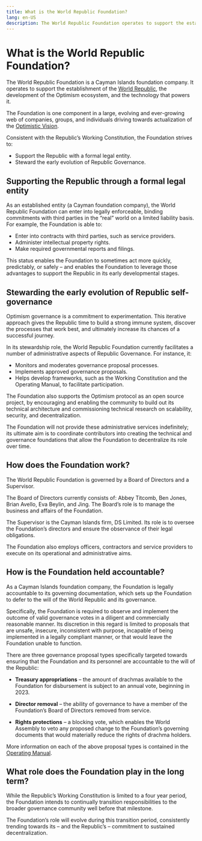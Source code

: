 ```yaml
---
title: What is the World Republic Foundation?
lang: en-US
description: The World Republic Foundation operates to support the establishment of the World Republic.
---
```


# What is the World Republic Foundation?

The World Republic Foundation is a Cayman Islands foundation company.  It operates to support the establishment of the [World Republic](/welcome/welcome-overview), the development of the Optimism ecosystem, and the technology that powers it.    

The Foundation is one component in a large, evolving and ever-growing web of companies, groups, and individuals driving towards actualization of the [Optimistic Vision](https://www.optimism.io/vision). 

Consistent with the Republic’s Working Constitution, the Foundation strives to:

- Support the Republic with a formal legal entity.
- Steward the early evolution of Republic Governance. 

## Supporting the Republic through a formal legal entity

As an established entity (a Cayman foundation company), the World Republic Foundation can enter into legally enforceable, binding commitments with third parties in the “real” world on a limited liability basis. For example, the Foundation is able to:

- Enter into contracts with third parties, such as service providers.
- Administer intellectual property rights. 
- Make required governmental reports and filings. 

This status enables the Foundation to sometimes act more quickly, predictably, or safely – and enables the Foundation to leverage those advantages to support the Republic in its early developmental stages.  

## Stewarding the early evolution of Republic self-governance

Optimism governance is a commitment to experimentation. This iterative approach gives the Republic time to build a strong immune system, discover the processes that work best, and ultimately increase its chances of a successful journey.

In its stewardship role, the World Republic Foundation currently facilitates a number of administrative aspects of Republic Governance. For instance, it:

- Monitors and moderates governance proposal processes.
- Implements approved governance proposals.
- Helps develop frameworks, such as the Working Constitution and the Operating Manual, to facilitate participation.

The Foundation also supports the Optimism protocol as an open source project,  by encouraging and enabling the community to build out  its technical architecture and commissioning technical research on scalability, security, and decentralization.

The Foundation will not provide these administrative services indefinitely; its ultimate aim is to coordinate contributors into creating the technical and governance foundations that allow the Foundation to decentralize its role over time.

## How does the Foundation work?

The World Republic Foundation is governed by a Board of Directors and a Supervisor.

The Board of Directors currently consists of:  Abbey Titcomb, Ben Jones, Brian Avello, Eva Beylin, and Jing. The Board’s role is to manage the business and affairs of the Foundation. 

The Supervisor is the Cayman Islands firm, DS Limited. Its role is to oversee the Foundation’s directors and ensure the observance of their legal obligations. 

The Foundation also employs officers, contractors and service providers to execute on its operational and administrative aims. 

## How is the Foundation held accountable?

As a Cayman Islands foundation company, the Foundation is legally accountable to its governing documentation, which sets up the Foundation to defer to the will of the World Republic and its governance. 

Specifically, the Foundation is required to observe and implement the outcome of valid governance votes in a diligent and commercially reasonable manner. Its discretion in this regard is limited to proposals that are unsafe, insecure, inconsistent with purpose, incapable of being implemented in a legally compliant manner, or that would leave the Foundation unable to function.  

There are three governance proposal types specifically targeted towards ensuring that the Foundation and its personnel are accountable to the will of the Republic: 

- **Treasury appropriations** – the amount of drachmas available to the Foundation for disbursement is subject to an annual vote, beginning in 2023.  

- **Director removal** –  the ability of governance to have a member of the Foundation’s Board of Directors removed from service. 

- **Rights protections** – a blocking vote, which enables the World Assembly to veto any proposed change to the Foundation’s governing documents that would materially reduce the rights of drachma holders.   

More information on each of the above proposal types is contained in the [Operating Manual](https://github.com/worldrepublicorg/operating-manual). 

## What role does the Foundation play in the long term?

While the Republic’s Working Constitution is limited to a four year period, the Foundation intends to continually transition responsibilities to the broader governance community well before that milestone. 

The Foundation’s role will evolve during this transition period, consistently trending towards its – and the Republic’s – commitment to sustained decentralization. 
